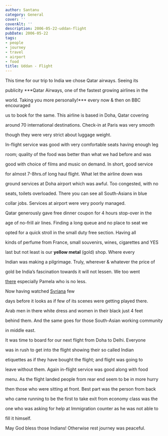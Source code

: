 ```yaml
---
author: Santanu
category: General
cover: ''
coverAlt: ''
description: 2006-05-22-uddan-flight
pubDate: 2006-05-22
tags:
- people
- journey
- travel
- airport
- food
title: Uddan - Flight
---
```


This time for our trip to India we chose Qatar airways. Seeing its

publicity ***Qatar Airways, one of the fastest growing airlines in the

world. Taking you more personally!*** every now & then on BBC encouraged

us to book for the same. This airline is based in Doha, Qatar covering

around 70 international destinations. Check-in at Paris was very smooth

though they were very strict about luggage weight.



  



  







In-flight service was good with very comfortable seats having enough leg

room; quality of the food was better than what we had before and was

good with choice of films and music on demand. In short, good service

for almost 7-8hrs.of long haul flight. What let the airline down was

ground services at Doha airport which was awful. Too congested, with no

seats, toilets overloaded. There you can see all South-Asians in blue

collar jobs. Services at airport were very poorly managed.



  



  







Qatar generously gave free dinner coupon for 4 hours stop-over in the

age of no-frill air lines. Finding a long queue and no place to seat we

opted for a quick stroll in the small duty free section. Having all

kinds of perfume from France, small souvenirs, wines, cigarettes and YES

last but not least is our **yellow metal** (gold) shop. Where every

Indian was making a pilgrimage. Truly, wherever & whatever the price of

gold be India’s fascination towards it will not lessen. We too went

[there](http://www.frey-wille.com/) especially Pamela who is no less.



Now having watched [Syriana](http://syrianamovie.warnerbros.com/) few

days before it looks as if few of its scenes were getting played there.

Arab men in there white dress and women in their black just 4 feet

behind them. And the same goes for those South-Asian working community

in middle east.



  



  







It was time to board for our next flight from Doha to Delhi. Everyone

was in rush to get into the flight showing their so called Indian

etiquettes as if they have bought the flight; and flight was going to

leave without them. Again in-flight service was good along with food

menu. As the flight landed people from rear end seem to be in more hurry

then those who were sitting at front. Best part was the person from back

who came running to be the first to take exit from economy class was the

one who was asking for help at Immigration counter as he was not able to

fill it himself.



  

May God bless those Indians! Otherwise rest journey was peaceful.